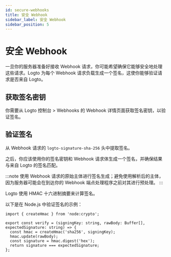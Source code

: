 ```yaml
---
id: secure-webhooks
title: 安全 Webhook
sidebar_label: 安全 Webhook
sidebar_position: 5
---
```


# 安全 Webhook

一旦你的服务器准备好接收 Webhook 请求，你可能希望确保它能够安全地处理这些请求。Logto 为每个 Webhook 请求负载生成一个签名，这使你能够验证请求是否来自 Logto。

## 获取签名密钥

你需要从 <CloudLink to="/webhooks">Logto 控制台 > Webhooks</CloudLink> 的 Webhook 详情页面获取签名密钥，以验证签名。

## 验证签名

从 Webhook 请求的 `logto-signature-sha-256` 头中提取签名。

之后，你应该使用你的签名密钥和 Webhook 请求体生成一个签名，并确保结果与来自 Logto 的签名匹配。

:::note
使用 Webhook 请求的原始主体进行签名生成；避免使用解析后的主体，因为服务器可能会在到达你的 Webhook 端点处理程序之前对其进行预处理。
:::

Logto 使用 HMAC 十六进制摘要来计算签名。

以下是在 Node.js 中验证签名的示例：

```tsx
import { createHmac } from 'node:crypto';

export const verify = (signingKey: string, rawBody: Buffer[], expectedSignature: string) => {
  const hmac = createHmac('sha256', signingKey);
  hmac.update(rawBody);
  const signature = hmac.digest('hex');
  return signature === expectedSignature;
};
```
